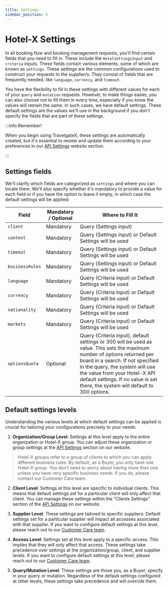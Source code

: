 ```yaml
---
title: Settings
sidebar_position: 5
---
```


# Hotel-X Settings

In all booking flow and booking management requests, you'll find certain fields that you need to fill in. These include the `HotelSettingsInput` and `criteria` inputs. These fields contain various elements, some of which are known as `settings`. These settings are the common configurations used to construct your requests to the supplier/s. They consist of fields that are frequently needed, like `language`, `currency`, and `timeout`.

You have the flexibility to fill in these settings with different values for each of your `query` and `mutation` requests. However, to make things easier, you can also choose not to fill them in every time, especially if you know the values will remain the same. In such cases, we have default settings. These default settings are the values we'll use in the background if you don't specify the fields that are part of these settings.

:::info Remember!

When you begin using TravelgateX, these settings are automatically created, but it's essential to review and update them according to your preferences in our [API Settings](/kb/platform/app-features/connections/api-settings) website section.

:::

## Settings fields

We'll clarify which fields are categorized as `settings` and where you can locate them. We'll also specify whether it's mandatory to provide a value for each field or if you have the option to leave it empty, in which case the default settings will be applied:

| Field                  | Mandatory / Optional | Where to Fill It                                        |
|------------------------|----------------------|---------------------------------------------------------|
| `client`               | Mandatory            | Query (Settings input)                                  |
| `context`              | Mandatory            | Query (Settings input) or Default Settings will be used |
| `timeout`              | Mandatory            | Query (Settings input) or Default Settings will be used |
| `businessRules`        | Mandatory            | Query (Settings input) or Default Settings will be used |
| `language`             | Mandatory            | Query (Criteria input) or Default Settings will be used |
| `currency`             | Mandatory            | Query (Criteria input) or Default Settings will be used |
| `nationality`          | Mandatory            | Query (Criteria input) or Default Settings will be used |
| `markets`              | Mandatory            | Query (Criteria input) or Default Settings will be used |
| `optionsQuota`         | Optional             | Query (Criteria input), default settings or 300 will be used as value. This sets the maximum number of options returned per board in a search. If not specified in the query, the system will use the value from your Hotel-X API default settings. If no value is set there, the system will default to 300 options. |


## Default settings levels

Understanding the various levels at which default settings can be applied is crucial for tailoring your configurations precisely to your needs:

1. **Organization/Group Level**: Settings at this level apply to the entire organization or Hotel-X group. You can adjust these organization or group settings at the [API Settings](/kb/platform/app-features/connections/api-settings) section on our website.

> Hotel-X groups refer to a group of clients to which you can apply different business rules. 
> By default, as a Buyer, you only have one Hotel-X group. You don’t need to worry about having more than one unless you have very specific business needs. If you do, please contact our Customer Care team.

2. **Client Level**: Settings at this level are specific to individual clients. This means that default settings set for a particular client will only affect that client. You can manage these settings within the "Clients Settings" section of the [API Settings](/kb/platform/app-features/connections/api-settings) on our website.

3. **Supplier Level**: These settings are tailored to specific suppliers. Default settings set for a particular supplier will impact all accesses associated with that supplier. If you want to configure default settings at this level, please reach out to our [Customer Care team](https://app.travelgate.com/support).

4. **Access Level**: Settings set at this level apply to a specific access. This implies that they will only affect that access. These settings take precedence over settings at the organization/group, client, and supplier levels. If you want to configure default settings at this level, please reach out to our [Customer Care team](https://app.travelgate.com/support).

5. **Query/Mutation Level**: These settings are those you, as a Buyer, specify in your query or mutation. Regardless of the default settings configured at other levels, these settings take precedence and will override them.

